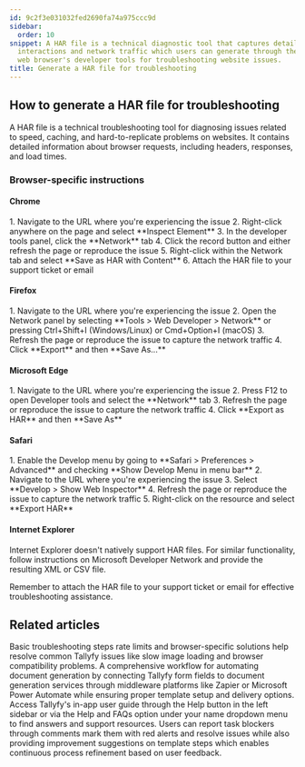 ```yaml
---
id: 9c2f3e031032fed2690fa74a975ccc9d
sidebar:
  order: 10
snippet: A HAR file is a technical diagnostic tool that captures detailed browser
  interactions and network traffic which users can generate through their preferred
  web browser's developer tools for troubleshooting website issues.
title: Generate a HAR file for troubleshooting
---
```



## How to generate a HAR file for troubleshooting

A HAR file is a technical troubleshooting tool for diagnosing issues related to speed, caching, and hard-to-replicate problems on websites. It contains detailed information about browser requests, including headers, responses, and load times.

### Browser-specific instructions

#### Chrome

<Steps>
1. Navigate to the URL where you're experiencing the issue
2. Right-click anywhere on the page and select **Inspect Element**
3. In the developer tools panel, click the **Network** tab
4. Click the record button and either refresh the page or reproduce the issue
5. Right-click within the Network tab and select **Save as HAR with Content**
6. Attach the HAR file to your support ticket or email
</Steps>

#### Firefox

<Steps>
1. Navigate to the URL where you're experiencing the issue
2. Open the Network panel by selecting **Tools > Web Developer > Network** or pressing Ctrl+Shift+I (Windows/Linux) or Cmd+Option+I (macOS)
3. Refresh the page or reproduce the issue to capture the network traffic
4. Click **Export** and then **Save As...**
</Steps>

#### Microsoft Edge

<Steps>
1. Navigate to the URL where you're experiencing the issue
2. Press F12 to open Developer tools and select the **Network** tab
3. Refresh the page or reproduce the issue to capture the network traffic
4. Click **Export as HAR** and then **Save As**
</Steps>

#### Safari

<Steps>
1. Enable the Develop menu by going to **Safari > Preferences > Advanced** and checking **Show Develop Menu in menu bar**
2. Navigate to the URL where you're experiencing the issue
3. Select **Develop > Show Web Inspector**
4. Refresh the page or reproduce the issue to capture the network traffic
5. Right-click on the resource and select **Export HAR**
</Steps>

#### Internet Explorer

Internet Explorer doesn't natively support HAR files. For similar functionality, follow instructions on Microsoft Developer Network and provide the resulting XML or CSV file.

Remember to attach the HAR file to your support ticket or email for effective troubleshooting assistance.


## Related articles
<CardGrid>
<LinkTitleCard header="<b>Miscellaneous > Troubleshooting</b>" href="/products/pro/miscellaneous/troubleshooting/" > Basic troubleshooting steps rate limits and browser-specific solutions help resolve common Tallyfy issues like slow image loading and browser compatibility problems. </LinkTitleCard>
<LinkTitleCard header="<b>Documents > Send data to document creation systems</b>" href="/products/pro/documenting/documents/how-to-generate-documents-from-form-fields/" > A comprehensive workflow for automating document generation by connecting Tallyfy form fields to document generation services through middleware platforms like Zapier or Microsoft Power Automate while ensuring proper template setup and delivery options. </LinkTitleCard>
<LinkTitleCard header="<b>Support > In-app user guide</b>" href="/products/pro/miscellaneous/support/how-to-access-the-tallyfy-user-guide/" > Access Tallyfy's in-app user guide through the Help button in the left sidebar or via the Help and FAQs option under your name dropdown menu to find answers and support resources. </LinkTitleCard>
<LinkTitleCard header="<b>Tasks > Report blockers and improvement feedback</b>" href="/products/pro/tracking-and-tasks/tasks/how-to-report-and-resolve-issues-in-tallyfy/" > Users can report task blockers through comments mark them with red alerts and resolve issues while also providing improvement suggestions on template steps which enables continuous process refinement based on user feedback. </LinkTitleCard>
</CardGrid>